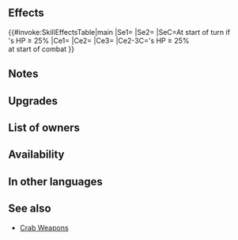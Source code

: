 {{Weapon Infobox
|tagid=SID_射的の弓＋
|intID=4277
|userVersion1=Bow
|userVersion2=Arrow
|exclusive=0
|weaponType=Bow
|cost=300
|might=12
|range=2
|effectiveness=Flying
|effect=Effective against flying foes.<br><br>At start of turn, if unit's HP ≥ 25%, grants Atk+6 and "if unit initiates combat, unit makes a guaranteed follow-up attack" to unit for 1 turn.<br><br>At start of combat, if unit's HP ≥ 25%, grants Atk/Spd/Def/Res+4 to unit during combat and deals +X damage (X = number of【Bonus】 effects active on unit and foe, excluding stat bonuses, × 5; max 25; excluding area-of-effect Specials).<br><br>【Bonus】<br>All effects that last "for 1 turn" or "that turn only." Includes bonuses granted by a skill like Rally or Hone and positive status effects (extra movement or effects like Dominance).
|required=Stall-Game Bow
|refinePaths=default
|refineSP=350
|refineMedals=500
|refineStones=50
|properties=
}}
==Effects==
{{#invoke:SkillEffectsTable|main
|Se1={{Eft|Bonuses|Atk|6}}
|Se2={{SEt|Guaranteed Follow-Ups}}
|SeC=At start of turn if<br>{{Tgt|Unit}}'s HP ≥ 25%
|Ce1={{Eft|Effectiveness|{{Mt|Flying}}}}
|Ce2={{Eft|Temporary buffs|Atk/Spd/Def/Res|4}}
|Ce3={{Eft|Damage Boost|5 x {{Kp|Bonus}} effects<br>on {{Tgt|Unit}} '''&''' {{Tgt|Foe}}<br>(exc. {{SEt|Bonuses}})|max=25}}
|Ce2-3C={{Tgt|Unit}}'s HP ≥ 25%<br>at start of combat
}}
==Notes==
{{Effective damage bonus|flying}}
{{Bonuses}}
{{Guaranteed Follow-Ups}}
{{FlatDamageBoost|X (max: 25)}}
{{EffectfromBonus|nonStat=1|target=unit or foe|damage boost effect}}

==Upgrades==
{{Weapon Upgrade List}}
==List of owners==
{{Skill Hero List}}
==Availability==
{{PassiveFocusList}}
{{PassiveDistributionList}}
{{PassiveCombatManualList}}
==In other languages==
{{OtherLanguages
|japanese=射的の弓＋
|german=Festbogen+
|spanishEU=Arco verbena +
|spanishLA=Arco tómbola +
|french=Arc à cible +
|italian=Arco bersaglio+
|chineseTW=射箭遊戲之弓＋
|portuguese=Tiro ao alvo+
}}
==See also==
{{See also skills|cond=(Description LIKE '%"if unit initiates combat, unit makes a guaranteed follow-up attack%for 1 turn%' OR Description LIKE '%for 1 turn%"if unit initiates combat, unit makes a guaranteed follow-up attack%' OR Description LIKE '% number of【Bonus】%effects active on unit and foe%') AND Exclusive='1' AND Name NOT LIKE '%crab+'}}
* [[Skill families/Weapons#Crab|Crab Weapons]]
{{Weapons Navbox}}